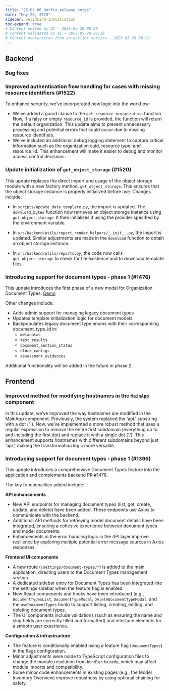 ```yaml
---
title: "25.05.06 Hotfix release notes"
date: "May 28, 2025"
sidebar: validmind-installation
toc-expand: true
# Content edited by AI - 2025-05-29 08:29
# Content validated by AI - 2025-05-29 08:29
# Content overwritten from an earlier version - 2025-05-29 08:29
---
```


## Backend
<!--- Tag: [cmvm/25.05.06](https://github.com/validmind/backend/releases/tag/cmvm/25.05.06) --->
<!--- Compare API call: gh api repos/validmind/backend/compare/ff1a9538875d9b1a6cf56cfd3bf92f6f1ee54bb6...ff1a9538875d9b1a6cf56cfd3bf92f6f1ee54bb6 --->

### Bug fixes

<!--- PR #1522: https://github.com/validmind/backend/pull/1522 --->
<!--- Labels: bug --->
### Improved authentication flow handling for cases with missing resource identifiers (#1522)

To enhance security, we've incorporated new logic into the workflow: 

- We've added a guard clause to the `get_resource_organization` function. Now, if a falsy or empty `resource_id` is provided, the function will return the default organization. This update aims to prevent unnecessary processing and potential errors that could occur due to missing resource identifiers.
- We've included an additional debug logging statement to capture critical information such as the organization cuid, resource type, and resource_id. This enhancement will make it easier to debug and monitor access control decisions.


<!--- PR #1520: https://github.com/validmind/backend/pull/1520 --->
<!--- Labels: bug, python --->
### Update initialization of `get_object_storage` (#1520)

This update replaces the direct import and usage of the object storage module with a new factory method, `get_object_storage`. This ensures that the object storage instance is properly initialized before use. Changes include:

- In `scripts/update_data_template.py`, the import is updated. The `download_bytes` function now retrieves an object storage instance using `get_object_storage`. It then initializes it using the provider specified by the environment variable.

- In `src/backend/utils/report_render_helpers/__init__.py`, the import is updated. Similar adjustments are made in the `download` function to obtain an object storage instance.

- In `src/backend/utils/reports.py`, the code now calls `get_object_storage` to check for file existence and to download template files.

<!-- ### Changes with no label -->


<!--- PR #1529: https://github.com/validmind/backend/pull/1529 --->
<!--- Labels: none --->
<!--- ### Production update to version `prod-1.30.16` (#1529) --->
<!-- No release notes or summary provided. -->


<!--- PR #1523: https://github.com/validmind/backend/pull/1523 --->
<!--- Labels: none --->
<!--- ### Merge main into staging (#1523) --->
<!-- No release notes or summary provided. -->


<!--- PR #1524: https://github.com/validmind/backend/pull/1524 --->
<!--- Labels: none --->
<!--- ### Updated production to version `prod-1.30.16` (#1524) --->
<!-- No release notes or summary provided. -->


<!--- PR #1528: https://github.com/validmind/backend/pull/1528 --->
<!--- Labels: none --->
<!--- ### Merged main into staging (#1528) --->
<!-- No release notes or summary provided. -->


<!--- PR #1476: https://github.com/validmind/backend/pull/1476 --->
<!--- Labels: none --->
### Introducing support for document types - phase 1 (#1476)

This update introduces the first phase of a new model for Organization Document Types: [Demo](https://www.loom.com/share/6aafcce2df4e4ea4aae7308676669daf)

Other changes include:

- Adds admin support for managing legacy document types
- Updates template initialization logic for document models
- Backpopulates legacy document type enums with their corresponding document_type_id in:
   - `metadatas`
   - `test_results`
   - `document_section_status`
   - `block_configs`
   - `assessment_evidences`

Additional functionality will be added in the future in phase 2. 

## Frontend
<!--- Tag: [cmvm/25.05.06](https://github.com/validmind/frontend/releases/tag/cmvm/25.05.06) --->
<!--- Compare API call: gh api repos/validmind/frontend/compare/6d90ce1729a053d5e965739ac0e7ebda44603d49...6d90ce1729a053d5e965739ac0e7ebda44603d49 --->

<!-- ### Changes with no label -->


<!--- PR #1422: https://github.com/validmind/frontend/pull/1422 --->
<!--- Labels: none --->
<!--- ### Updated production to version `prod-1.36.2` (#1422) --->
<!-- No release notes or summary provided. -->


<!--- PR #1421: https://github.com/validmind/frontend/pull/1421 --->
<!--- Labels: none --->
<!--- ### Updated staging with the latest main branch changes (#1421) --->
<!-- No release notes or summary provided. -->


<!--- PR #1416: https://github.com/validmind/frontend/pull/1416 --->
<!--- Labels: none --->
<!--- ### Production update to version `prod-1.36.2` (#1416) --->
<!-- No release notes or summary provided. -->


<!--- PR #1415: https://github.com/validmind/frontend/pull/1415 --->
<!--- Labels: none --->
<!--- ### Merged main branch into staging for version 1.36.2 (#1415) --->
<!-- No release notes or summary provided. -->


<!--- PR #1420: https://github.com/validmind/frontend/pull/1420 --->
<!--- Labels: none --->
### Improved method for modifying hostnames in the `MainApp` component

In this update, we've improved the way hostnames are modified in the MainApp component. Previously, the system replaced the 'api.' substring with a dot ('.'). Now, we've implemented a more robust method that uses a regular expression to remove the entire first subdomain (everything up to and including the first dot) and replace it with a single dot ('.'). This enhancement supports hostnames with different subdomains beyond just 'api.', making the transformation logic more versatile.


<!--- PR #1396: https://github.com/validmind/frontend/pull/1396 --->
<!--- Labels: none --->
### Introducing support for document types - phase 1 (#1396)

This update introduces a comprehensive Document Types feature into the application and complements backend PR #1476.
 
The key functionalities added include:

**API enhancements**

- New API endpoints for managing document types (list, get, create, update, and delete) have been added. These endpoints use Axios to communicate with the backend.
- Additional API methods for retrieving model document details have been integrated, ensuring a cohesive experience between document types and model documents.
- Enhancements in the error handling logic in the API layer improve resilience by exploring multiple potential error message sources in Axios responses.

**Frontend UI components**

- A new route (`/settings/document-types/*`) is added to the main application, directing users to the Document Types management section.
- A dedicated sidebar entry for Document Types has been integrated into the settings sidebar when the feature flag is enabled.
- New React components and hooks have been introduced (e.g., `DocumentTypesList`, `DocumentTypeModal`, `DeleteDocumentTypeModal`, and the `useDocumentTypes` hook) to support listing, creating, editing, and deleting document types.
- The UI components include validations (such as ensuring the name and slug fields are correctly filled and formatted) and interface elements for a smooth user experience.

**Configuration & infrastructure**

- The feature is conditionally enabled using a feature flag (`documentTypes`) in the flags configuration.
- Minor adjustments were made to TypeScript configuration files to change the module resolution from `bundler` to `node`, which may affect module imports and compatibility.
- Some minor code enhancements in existing pages (e.g., the Model Inventory Overview) improve robustness by using optional chaining for safety.

<!-- ## Agents -->
<!--- Tag: [cmvm/25.05.06](https://github.com/validmind/agents/releases/tag/cmvm/25.05.06) --->
<!--- Compare API call: gh api repos/validmind/agents/compare/e13ae59832c2d30ba53a8fc9b946a18de1e8fd15...e13ae59832c2d30ba53a8fc9b946a18de1e8fd15 --->

<!-- ### Changes with no label -->

<!--- PR #27: https://github.com/validmind/agents/pull/27 --->
<!--- Labels: none --->
<!--- ### Merging main branch into production branch (#27) --->
<!-- No release notes or summary provided. -->

<!--- ## Documentation --->
<!--- Tag: [cmvm/25.05.06](https://github.com/validmind/documentation/releases/tag/cmvm/25.05.06) --->
<!--- Compare API call: gh api repos/validmind/documentation/compare/01f652d63c5c2897688a76ad8ca89ea50973c492...01f652d63c5c2897688a76ad8ca89ea50973c492 --->
<!-- No public PRs found for this release -->

<!--- ## Validmind-library --->
<!--- Tag: [cmvm/25.05.06](https://github.com/validmind/validmind-library/releases/tag/cmvm/25.05.06) --->
<!--- Compare API call: gh api repos/validmind/validmind-library/compare/cmvm/25.05.06...cmvm/25.05.06 --->
<!-- No public PRs found for this release -->